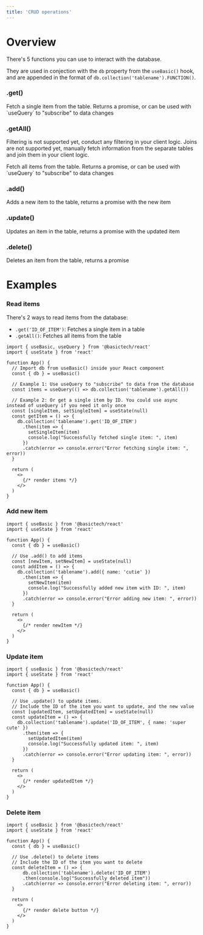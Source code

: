 ```yaml
---
title: 'CRUD operations'
---
```

# Overview
There's 5 functions you can use to interact with the database. 

They are used in conjection with the `db` property from the `useBasic()` hook, and are appended in the format of `db.collection('tablename').FUNCTION()`.

### .get()
<ParamField query=".get('ID_OF_ITEM')">
    Fetch a single item from the table. Returns a promise, or can be used with `useQuery` to "subscribe" to data changes
</ParamField>

### .getAll()
<Info> Filtering is not supported yet, conduct any filtering in your client logic. Joins are not supported yet, manually fetch information from the separate tables and join them in your client logic.</Info>

<ParamField query=".getAll()">
    Fetch all items from the table. Returns a promise, or can be used with `useQuery` to "subscribe" to data changes
</ParamField>

### .add()
<ParamField query=".add({ 'item': 'value' })">
    Adds a new item to the table, returns a promise with the new item
</ParamField>

### .update()
<ParamField query=".update({ 'id': 'ID_OF_ITEM', 'value': { 'item': 'value' } })">
    Updates an item in the table, returns a promise with the updated item
</ParamField>

### .delete()
<ParamField query=".delete('ID_OF_ITEM')">
    Deletes an item from the table, returns a promise
</ParamField>

# Examples
### Read items
There's 2 ways to read items from the database:
- `.get('ID_OF_ITEM')`: Fetches a single item in a table
- `.getAll()`: Fetches all items from the table

```tsx App.tsx
import { useBasic, useQuery } from '@basictech/react'
import { useState } from 'react'

function App() {
  // Import db from useBasic() inside your React component
  const { db } = useBasic()

  // Example 1: Use useQuery to "subscribe" to data from the database
  const items = useQuery(() => db.collection('tablename').getAll())
  
  // Example 2: Or get a single item by ID. You could use async instead of useQuery if you need it only once
  const [singleItem, setSingleItem] = useState(null)
  const getItem = () => {
    db.collection('tablename').get('ID_OF_ITEM')
      .then(item => {
        setSingleItem(item)
        console.log("Successfully fetched single item: ", item)
      })
      .catch(error => console.error("Error fetching single item: ", error))
  }

  return (
    <>
      {/* render items */}
    </>
  )
}
```

### Add new item

```tsx App.tsx
import { useBasic } from '@basictech/react'
import { useState } from 'react'

function App() {
  const { db } = useBasic()

  // Use .add() to add items
  const [newItem, setNewItem] = useState(null)
  const addItem = () => {
    db.collection('tablename').add({ name: 'cutie' })
      .then(item => {
        setNewItem(item)
        console.log("Successfully added new item with ID: ", item)
      })
      .catch(error => console.error("Error adding new item: ", error))
  }

  return (
    <>
      {/* render newItem */}
    </>
  )
}
```

### Update item
```tsx App.tsx
import { useBasic } from '@basictech/react'
import { useState } from 'react'

function App() {
  const { db } = useBasic()

  // Use .update() to update items. 
  // Include the ID of the item you want to update, and the new value
  const [updatedItem, setUpdatedItem] = useState(null)
  const updateItem = () => {
    db.collection('tablename').update('ID_OF_ITEM', { name: 'super cute' })
      .then(item => {
        setUpdatedItem(item)
        console.log("Successfully updated item: ", item)
      })
      .catch(error => console.error("Error updating item: ", error))
  }

  return (
    <>
      {/* render updatedItem */}
    </>
  )
}
```

### Delete item
```tsx App.tsx
import { useBasic } from '@basictech/react' 
import { useState } from 'react'

function App() {
  const { db } = useBasic()

  // Use .delete() to delete items
  // Include the ID of the item you want to delete
  const deleteItem = () => {
      db.collection('tablename').delete('ID_OF_ITEM')
      .then(console.log("Successfully deleted item"))
      .catch(error => console.error("Error deleting item: ", error))
  }

  return (
    <>
      {/* render delete button */}
    </>
  )
}
```

